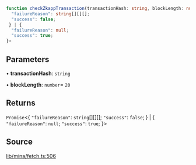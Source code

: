 ```ts
function checkZkappTransaction(transactionHash: string, blockLength: number): Promise<{
  "failureReason": string[][][];
  "success": false;
 } | {
  "failureReason": null;
  "success": true;
}>
```

## Parameters

• **transactionHash**: `string`

• **blockLength**: `number`= `20`

## Returns

`Promise`\<\{
  `"failureReason"`: `string`[][][];
  `"success"`: `false`;
 \} \| \{
  `"failureReason"`: `null`;
  `"success"`: `true`;
 \}\>

## Source

[lib/mina/fetch.ts:506](https://github.com/o1-labs/o1js/blob/1ed4125b454628ef1e3e4d32dd416718a59702b8/src/lib/mina/fetch.ts#L506)
